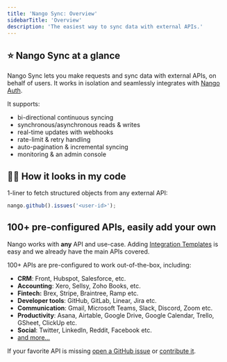 ```yaml
---
title: 'Nango Sync: Overview'
sidebarTitle: 'Overview'
description: 'The easiest way to sync data with external APIs.'
---
```


## ⭐ Nango Sync at a glance

Nango Sync lets you make requests and sync data with external APIs, on behalf of users. It works in isolation and seamlessly integrates with [Nango Auth](/nango-auth).

It supports:

-   bi-directional continuous syncing
-   synchronous/asynchronous reads & writes
-   real-time updates with webhooks
-   rate-limit & retry handling
-   auto-pagination & incremental syncing
-   monitoring & an admin console

## 👩‍💻 How it looks in my code

1-liner to fetch structured objects from any external API:

```js
nango.github().issues('<user-id>');
```

## 100+ pre-configured APIs, easily add your own

Nango works with **any** API and use-case. Adding [Integration Templates](/core-concepts#integration-templates) is easy and we already have the main APIs covered.

100+ APIs are pre-configured to work out-of-the-box, including:

-   **CRM**: Front, Hubspot, Salesforce, etc.
-   **Accounting**: Xero, Sellsy, Zoho Books, etc.
-   **Fintech:** Brex, Stripe, Braintree, Ramp etc.
-   **Developer tools**: GitHub, GitLab, Linear, Jira etc.
-   **Communication**: Gmail, Microsoft Teams, Slack, Discord, Zoom etc.
-   **Productivity**: Asana, Airtable, Google Drive, Google Calendar, Trello,
    GSheet, ClickUp etc.
-   **Social**: Twitter, LinkedIn, Reddit, Facebook etc.
-   [and more...](https://nango.dev/integrations)

If your favorite API is missing
[open a GitHub issue](https://github.com/NangoHQ/nango/issues/new) or
[contribute it](/contribute).

